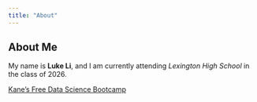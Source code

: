 ```yaml
---
title: "About"
---
```

## About Me

My name is **Luke Li**, and I am currently attending *Lexington High School* in the class of 2026.

[Kane's Free Data Science Bootcamp](https://bootcamp.davidkane.info)
